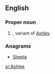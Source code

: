 ==English==

===Proper noun===
{{en-proper noun}}

# {{given name|female|from=surnames}}, variant of [[Ashley]]

===Anagrams===
* [[Sheela#English|Sheela]]

[[sr:Ashlee]]